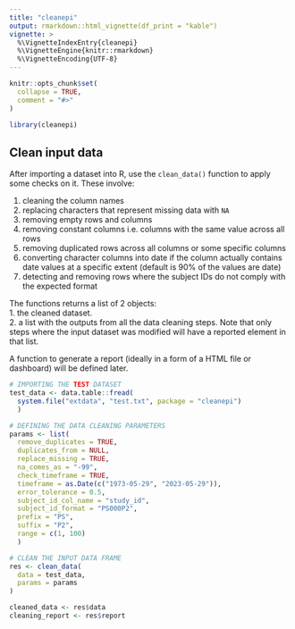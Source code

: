 ```yaml
---
title: "cleanepi"
output: rmarkdown::html_vignette(df_print = "kable")
vignette: >
  %\VignetteIndexEntry{cleanepi}
  %\VignetteEngine{knitr::rmarkdown}
  %\VignetteEncoding{UTF-8}
---
```


```r
knitr::opts_chunk$set(
  collapse = TRUE,
  comment = "#>"
)
```

```r
library(cleanepi)
```

## Clean input data
After importing a dataset into R, use the `clean_data()` function to apply some checks on it. These involve:        

1. cleaning the column names     
2. replacing characters that represent missing data with `NA`   
3. removing empty rows and columns    
4. removing constant columns i.e. columns with the same value across all rows   
5. removing duplicated rows across all columns or some specific columns    
6. converting character columns into date if the column actually contains date values at a specific extent (default is 90% of the values are date)
7. detecting and removing rows where the subject IDs do not comply with the expected format       

The functions returns a list of 2 objects:    
1. the cleaned dataset.    
2. a list with the outputs from all the data cleaning steps. Note that only steps where the input dataset was modified will have a reported element in that list.    

A function to generate a report (ideally in a form of a HTML file or dashboard) will be defined later.      

```r
# IMPORTING THE TEST DATASET
test_data <- data.table::fread(
  system.file("extdata", "test.txt", package = "cleanepi")
  )

# DEFINING THE DATA CLEANING PARAMETERS
params <- list(
  remove_duplicates = TRUE,
  duplicates_from = NULL,
  replace_missing = TRUE,
  na_comes_as = "-99",
  check_timeframe = TRUE,
  timeframe = as.Date(c("1973-05-29", "2023-05-29")),
  error_tolerance = 0.5,
  subject_id_col_name = "study_id",
  subject_id_format = "PS000P2",
  prefix = "PS",
  suffix = "P2",
  range = c(1, 100)
  )

# CLEAN THE INPUT DATA FRAME
res <- clean_data(
  data = test_data,
  params = params
)

cleaned_data <- res$data
cleaning_report <- res$report
```
